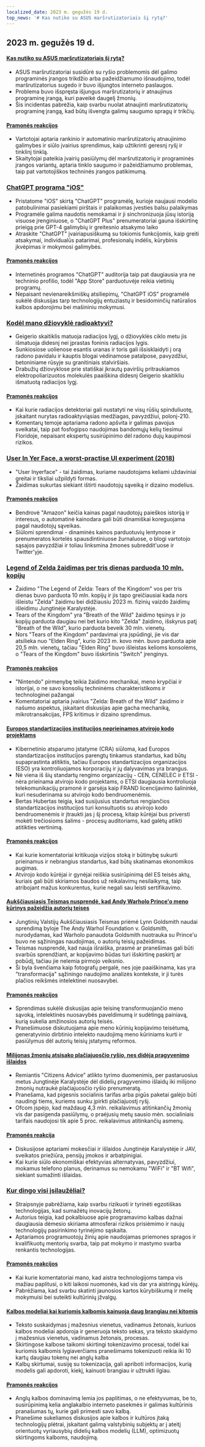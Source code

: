 ```yaml
---
localized_date: 2023 m. gegužės 19 d.
top_news: '# Kas nutiko su ASUS maršrutizatoriais šį rytą?'
---
```


## 2023 m. gegužės 19 d.

#### [Kas nutiko su ASUS maršrutizatoriais šį rytą?](https://www.downtowndougbrown.com/2023/05/what-happened-with-asus-routers-this-morning/)

- ASUS maršrutizatoriai susidūrė su ryšio problemomis dėl galimo programinės įrangos trikdžio arba pažeidžiamumo išnaudojimo, todėl maršrutizatorius sugedo ir buvo išjungtos interneto paslaugos.
- Problema buvo išspręsta išjungus maršrutizatorių ir atnaujinus programinę įrangą, kuri paveikė daugelį žmonių.
- Šis incidentas pabrėžia, kaip svarbu nuolat atnaujinti maršrutizatorių programinę įrangą, kad būtų išvengta galimų saugumo spragų ir trikčių.

#### [Pramonės reakcijos](http://news.ycombinator.com/item?id=35983866)

- Vartotojai aptaria rankinio ir automatinio maršrutizatorių atnaujinimo galimybes ir siūlo įvairius sprendimus, kaip užtikrinti geresnį ryšį ir tinklinį tinklą.
- Skaitytojai pateikia įvairių pasiūlymų dėl maršrutizatorių ir programinės įrangos variantų, aptaria tinklo saugumo ir pažeidžiamumo problemas, taip pat vartotojiškos techninės įrangos patikimumą.

### [ChatGPT programa "iOS"](https://openai.com/blog/introducing-the-chatgpt-app-for-ios)

- Pristatome "iOS" skirtą "ChatGPT" programėlę, kurioje naujausi modelio patobulinimai pasiekiami pirštais ir palaikomas įvesties balsu palaikymas
- Programėle galima naudotis nemokamai ir ji sinchronizuoja jūsų istoriją visuose įrenginiuose, o "ChatGPT Plus" prenumeratoriai gauna išskirtinę prieigą prie GPT-4 galimybių ir greitesnio atsakymo laiko
- Atraskite "ChatGPT" įvairiapusiškumą su tokiomis funkcijomis, kaip greiti atsakymai, individualūs patarimai, profesionalų indėlis, kūrybinis įkvėpimas ir mokymosi galimybės.

#### [Pramonės reakcijos](http://news.ycombinator.com/item?id=35990552)

- Internetinės programos "ChatGPT" auditorija taip pat daugiausia yra ne techninio profilio, todėl "App Store" parduotuvėje reikia vietinių programų.
- Nepaisant nevienareikšmiškų atsiliepimų, "ChatGPT iOS" programėlė sukėlė diskusijas tarp technologijų entuziastų ir besidominčių natūralios kalbos apdorojimu bei mašininiu mokymusi.

### [Kodėl mano džiovyklė radioaktyvi?](https://physics.stackexchange.com/questions/764460/why-is-my-dryer-radioactive)

- Geigerio skaitiklis matuoja radiacijos lygį, o džiovyklės ciklo metu jis išmatuoja didesnį nei įprastas foninis radiacijos lygis.
- Sunkiosiose uolienose esantis uranas ir toris gali išsisklaidyti į orą radono pavidalu ir kauptis blogai vėdinamose patalpose, pavyzdžiui, betoniniame rūsyje su granitiniais stalviršiais.
- Drabužių džiovyklose prie statiškai įkrautų paviršių pritraukiamos elektropoliarizuotos molekulės paaiškina didesnį Geigerio skaitikliu išmatuotą radiacijos lygį.

#### [Pramonės reakcijos](http://news.ycombinator.com/item?id=35990858)

- Kai kurie radiacijos detektoriai gali nustatyti ne visų rūšių spinduliuotę, įskaitant nurytas radioaktyviąsias medžiagas, pavyzdžiui, polonį-210.
- Komentarų temoje aptariama radono apšvita ir galimas pavojus sveikatai, taip pat fosfogipso naudojimas bandomųjų kelių tiesimui Floridoje, nepaisant ekspertų susirūpinimo dėl radono dujų kaupimosi rizikos.

### [User In Yer Face, a worst-practise UI experiment (2018)](https://userinyerface.com/)

- "User Inyerface" - tai žaidimas, kuriame naudotojams keliami uždaviniai greitai ir tiksliai užpildyti formas.
- Žaidimas sukurtas siekiant ištirti naudotojų sąveiką ir dizaino modelius.

#### [Pramonės reakcijos](http://news.ycombinator.com/item?id=35985240)

- Bendrovė "Amazon" keičia kainas pagal naudotojų paieškos istoriją ir interesus, o automatinė kainodara gali būti dinamiškai koreguojama pagal naudotojų sąveikas.
- Siūlomi sprendimai - dinaminės kainos parduotuvių lentynose ir prenumeratos kortelės spausdintiniuose žurnaluose, o blogi vartotojo sąsajos pavyzdžiai ir toliau linksmina žmones subreddit'uose ir Twitter'yje.

### [Legend of Zelda žaidimas per tris dienas parduoda 10 mln. kopijų](https://finance.yahoo.com/news/legend-zelda-game-sells-10-172603983.html)

- Žaidimo "The Legend of Zelda: Tears of the Kingdom" vos per tris dienas buvo parduota 10 mln. kopijų ir jis tapo greičiausiai kada nors išleistu "Zelda" žaidimu bei didžiausiu 2023 m. fizinių vaizdo žaidimų išleidimu Jungtinėje Karalystėje.
- Tears of the Kingdom" yra "Breath of the Wild" žaidimo tęsinys ir jo kopijų parduota daugiau nei bet kurio kito "Zelda" žaidimo, išskyrus patį "Breath of the Wild", kurio parduota beveik 30 mln. vienetų.
- Nors "Tears of the Kingdom" pardavimai yra įspūdingi, jie vis dar atsilieka nuo "Elden Ring", kurio 2023 m. kovo mėn. buvo parduota apie 20,5 mln. vienetų, tačiau "Elden Ring" buvo išleistas kelioms konsolėms, o "Tears of the Kingdom" buvo išskirtinis "Switch" įrenginys.

#### [Pramonės reakcijos](http://news.ycombinator.com/item?id=35986956)

- "Nintendo" pirmenybę teikia žaidimo mechanikai, meno krypčiai ir istorijai, o ne savo konsolių techninėms charakteristikoms ir technologinei pažangai
- Komentatoriai aptaria įvairius "Zelda: Breath of the Wild" žaidimo ir našumo aspektus, įskaitant diskusijas apie gacha mechaniką, mikrotransakcijas, FPS kritimus ir dizaino sprendimus.

#### [Europos standartizacijos institucijos neprieinamos atvirojo kodo projektams](https://blog.opensource.org/another-issue-with-the-cyber-resilience-act-european-standards-bodies-are-inaccessible-to-open-source-projects/)

- Kibernetinio atsparumo įstatyme (CRA) siūloma, kad Europos standartizacijos institucijos parengtų tinkamus standartus, kad būtų supaprastinta atitiktis, tačiau Europos standartizacijos organizacijos (ESO) yra kontroliuojamos korporacijų ir jų dalyvavimas yra brangus.
- Nė viena iš šių standartų rengimo organizacijų - CEN, CENELEC ir ETSI - nėra prieinama atvirojo kodo projektams, o ETSI daugiausia kontroliuoja telekomunikacijų pramonė ir garsėja kaip FRAND licencijavimo šalininkė, kuri nesuderinama su atvirojo kodo bendruomenėmis.
- Bertas Hubertas teigia, kad susijusius standartus rengiančios standartizacijos institucijos turi konsultuotis su atvirojo kodo bendruomenėmis ir įtraukti jas į šį procesą, kitaip kūrėjai bus priversti mokėti trečiosioms šalims - procesų auditoriams, kad galėtų atlikti atitikties vertinimą.

#### [Pramonės reakcijos](http://news.ycombinator.com/item?id=35985590)

- Kai kurie komentatoriai kritikuoja vizijos stoką ir būtinybę sukurti prieinamus ir nebrangius standartus, kad būtų skatinamas ekonomikos augimas.
- Atvirojo kodo kūrėjai ir gynėjai reiškia susirūpinimą dėl ES teisės aktų, kuriais gali būti skiriamos baudos už reikalavimų nesilaikymą, taip atribojant mažus konkurentus, kurie negali sau leisti sertifikavimo.

#### [Aukščiausiasis Teismas nusprendė, kad Andy Warholo Prince'o meno kūrinys pažeidžia autorių teises](https://petapixel.com/2023/05/18/supreme-court-rules-andy-warhols-prince-art-is-copyright-infringement/)

- Jungtinių Valstijų Aukščiausiasis Teismas priėmė Lynn Goldsmith naudai sprendimą byloje The Andy Warhol Foundation v. Goldsmith, nurodydamas, kad Warholo panaudota Goldsmith nuotrauka su Prince'u buvo ne sąžiningas naudojimas, o autorių teisių pažeidimas.
- Teismas nusprendė, kad nauja išraiška, prasmė ar pranešimas gali būti svarbūs sprendžiant, ar kopijavimo būdas turi išskirtinę paskirtį ar pobūdį, tačiau jie nelemia pirmojo veiksnio.
- Ši byla švenčiama kaip fotografų pergalė, nes joje paaiškinama, kas yra "transformacija" sąžiningo naudojimo analizės kontekste, ir ji turės plačios reikšmės intelektinei nuosavybei.

#### [Pramonės reakcijos](http://news.ycombinator.com/item?id=35991725)

- Sprendimas sukėlė diskusijas apie teisinę transformuojančio meno sąvoką, intelektinės nuosavybės paveldimumą ir sudėtingą painiavą, kurią sukelia amžinosios autorių teisės.
- Pranešimuose diskutuojama apie meno kūrinių kopijavimo teisėtumą, generatyvinio dirbtinio intelekto naudojimą meno kūriniams kurti ir pasiūlymus dėl autorių teisių įstatymų reformos.

#### [Milijonas žmonių atsisako plačiajuosčio ryšio, nes didėja pragyvenimo išlaidos](https://www.bbc.com/news/technology-65622403)

- Remiantis "Citizens Advice" atlikto tyrimo duomenimis, per pastaruosius metus Jungtinėje Karalystėje dėl didelių pragyvenimo išlaidų iki milijono žmonių nutraukė plačiajuosčio ryšio prenumeratą.
- Pranešama, kad pigesnis socialinis tarifas arba pigūs paketai galėjo būti naudingi tiems, kuriems sunku įpirkti plačiajuostį ryšį.
- Ofcom įspėjo, kad maždaug 4,3 mln. reikalavimus atitinkančių žmonių vis dar pasigenda pasiūlymų, o praėjusių metų sausio mėn. socialiniais tarifais naudojosi tik apie 5 proc. reikalavimus atitinkančių asmenų.

#### [Pramonės reakcija](http://news.ycombinator.com/item?id=35984928)

- Diskusijose aptariami mokesčiai ir išlaidos Jungtinėje Karalystėje ir JAV, sveikatos priežiūra, pensijų įmokos ir arbatpinigiai.
- Kai kurie siūlo ekonomiškai efektyvias alternatyvas, pavyzdžiui, mokamus telefono planus, derinamus su nemokamu "WiFi" ir "BT Wifi", siekiant sumažinti išlaidas.

### [Kur dingo visi įsilaužėliai?](https://morepablo.com/2023/05/where-have-all-the-hackers-gone.html)

- Straipsnyje pabrėžiama, kaip svarbu rizikuoti ir tyrinėti egzotiškas technologijas, kad sumažėtų inovacijų žetonų.
- Autorius teigia, kad pokalbiuose apie programavimo kalbas dažnai daugiausia dėmesio skiriama atmosferai rizikos prisiėmimo ir naujų technologijų pasirinkimo tyrinėjimo sąskaita.
- Aptariamos programuotojų žinių apie naudojamas priemones spragos ir kvalifikuotų mentorių svarba, taip pat mokymo ir mastymo svarba renkantis technologijas.

#### [Pramonės reakcijos](http://news.ycombinator.com/item?id=35986270)

- Kai kurie komentatoriai mano, kad aistra technologijoms tampa vis mažiau paplitusi, o kiti laikosi nuomonės, kad vis dar yra aistringų kūrėjų.
- Pabrėžiama, kad svarbu skatinti jaunosios kartos kūrybiškumą ir meilę mokymuisi bei suteikti kultūrinių įžvalgų.

#### [Kalbos modeliai kai kuriomis kalbomis kainuoja daug brangiau nei kitomis](https://blog.yenniejun.com/p/all-languages-are-not-created-tokenized)

- Teksto suskaidymas į mažesnius vienetus, vadinamus žetonais, kuriuos kalbos modeliai apdoroja ir generuoja teksto sekas, yra teksto skaidymo į mažesnius vienetus, vadinamus žetonais, procesas.
- Skirtingose kalbose taikomi skirtingi tokenizavimo procesai, todėl kai kuriomis kalbomis lygiaverčiams pranešimams tokenizuoti reikia iki 10 kartų daugiau tokenų nei anglų kalba
- Kalbų skirtumai, susiję su tokenizacija, gali apriboti informacijos, kurią modelis gali apdoroti, kiekį, kainuoti brangiau ir užtrukti ilgiau.

#### [Pramonės reakcijos](http://news.ycombinator.com/item?id=35983707)

- Anglų kalbos dominavimą lemia jos paplitimas, o ne efektyvumas, be to, susirūpinimą kelia anglakalbio interneto pasekmės ir galimas kultūrinis pranašumas tų, kurie gali primesti savo kalbą.
- Pranešime sukeliamos diskusijos apie kalbos ir kultūros įtaką technologijų plėtrai, įskaitant galimą valstybinių subjektų ar į ateitį orientuotų vyriausybių didelių kalbos modelių (LLM), optimizuotų skirtingoms kalboms, naudojimą.
